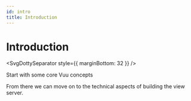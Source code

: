 ```yaml
---
id: intro
title: Introduction
---
```



# Introduction

<SvgDottySeparator style={{ marginBottom: 32 }} />

Start with some core Vuu concepts

<MdxSection
  title="What is a Vuu Server ?"
  titleLink="/docs/introduction/what_is"
  subTitle="Explore the key features and benefits of Vuu"
  className="what-is-a-vuu-server"
/>

<MdxSection
  title="How does it work ?"
  titleLink="/docs/introduction/how_does_it_work"
  subTitle="System Overview with diagram"
  className="vuu-section-2-col-1 how-does-it-work"
/>

<MdxSection
  title="What are the Trade-offs ?"
  titleLink="/docs/introduction/trade-offs"
  subTitle="Pros and cons of this architecture"
  width="half"
  className="vuu-section-2-col-2 what-are-the-trade-offs"
/>

From there we can move on to the technical aspects of building the view server.
